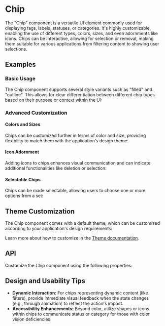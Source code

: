 
<Meta title="Docs/Components/Elements/Chip" />

# Chip
The "Chip" component is a versatile UI element commonly used for displaying tags, labels, statuses, or categories. It's highly customizable, enabling the use of different types, colors, sizes, and even adornments like icons.
Chips can be interactive, allowing for selection or removal, making them suitable for various applications from filtering content to showing user selections.
## Examples
### Basic Usage
The Chip component supports several style variants such as "filled" and "outline".
This allows for clear differentiation between different chip types based on their purpose or context within the UI:
<Canvas sourceState="shown" of={ChipStories.Variants} />

### Advanced Customization
#### Colors and Sizes
Chips can be customized further in terms of color and size, providing flexibility to match them with the application's design theme:
<Canvas of={ChipStories.Colors} />
<Canvas of={ChipStories.Sizes} />

#### Icon Adornment
Adding icons to chips enhances visual communication and can indicate additional functionalities like deletion or selection:
<Canvas of={ChipStories.Adornment} />

#### Selectable Chips
Chips can be made selectable, allowing users to choose one or more options from a set:
<Canvas of={ChipStories.Selectable} />

## Theme Customization
The Chip component comes with a default theme, which can be customized according to your application's design requirements:

<ThemeRender theme={chipTheme} />

Learn more about how to customize in the [Theme documentation](?path=/docs/docs-theme-getting-started--docs).

## API
Customize the Chip component using the following properties:
<ArgTypes of={Chip} />

## Design and Usability Tips

- **Dynamic Interaction:** For chips representing dynamic content (like filters), provide immediate visual feedback when the state changes (e.g., through animation) to reflect the action's impact.
- **Accessibility Enhancements:** Beyond color, utilize shapes or icons within chips to communicate status or category for those with color vision deficiencies.
